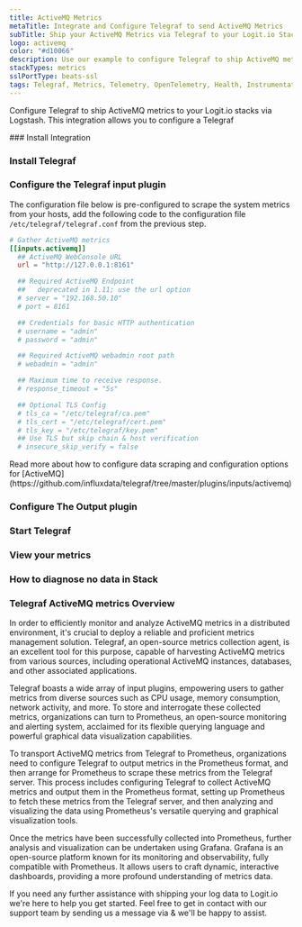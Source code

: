 ```yaml
---
title: ActiveMQ Metrics
metaTitle: Integrate and Configure Telegraf to send ActiveMQ Metrics
subTitle: Ship your ActiveMQ Metrics via Telegraf to your Logit.io Stack
logo: activemq
color: "#d10066"
description: Use our example to configure Telegraf to ship ActiveMQ metrics to your Logit.io stacks. Configure Telegraf to send ActiveMQ metrics to Logstash or Elastic.
stackTypes: metrics
sslPortType: beats-ssl
tags: Telegraf, Metrics, Telemetry, OpenTelemetry, Health, Instrumentation, ActiveMQ, Prometheus, Messaging, JMS, Message Broker, Java Message Service, Activemq
---
```


Configure Telegraf to ship ActiveMQ metrics to your Logit.io stacks via Logstash. 
This integration allows you to configure a Telegraf

<Steps>
  ### Install Integration
  <InstallIntegration/>

### Install Telegraf

<InstallTelegraf />

### Configure the Telegraf input plugin

The configuration file below is pre-configured to scrape the system metrics from your hosts, add the following code to the configuration file `/etc/telegraf/telegraf.conf` from the previous step.

```toml copy
# Gather ActiveMQ metrics
[[inputs.activemq]]
  ## ActiveMQ WebConsole URL
  url = "http://127.0.0.1:8161"

  ## Required ActiveMQ Endpoint
  ##   deprecated in 1.11; use the url option
  # server = "192.168.50.10"
  # port = 8161

  ## Credentials for basic HTTP authentication
  # username = "admin"
  # password = "admin"

  ## Required ActiveMQ webadmin root path
  # webadmin = "admin"

  ## Maximum time to receive response.
  # response_timeout = "5s"

  ## Optional TLS Config
  # tls_ca = "/etc/telegraf/ca.pem"
  # tls_cert = "/etc/telegraf/cert.pem"
  # tls_key = "/etc/telegraf/key.pem"
  ## Use TLS but skip chain & host verification
  # insecure_skip_verify = false
```

<Callout type="info">
  Read more about how to configure data scraping and configuration options for [ActiveMQ](https://github.com/influxdata/telegraf/tree/master/plugins/inputs/activemq)
</Callout>

### Configure The Output plugin

<TelegrafOutputPlugin />

### Start Telegraf

<StartTelegraf />

### View your metrics
<LaunchStack source="ActiveMQ_Metrics_via_Telegraf" utmMedium="metrics" utmCampaign="telegraf-ActiveMQ-metrics" />

### How to diagnose no data in Stack

<DiagnoseNoData />

</Steps>

### Telegraf ActiveMQ metrics Overview

In order to efficiently monitor and analyze ActiveMQ metrics in a distributed environment, it's crucial to deploy a reliable and proficient 
metrics management solution. Telegraf, an open-source metrics collection agent, is an excellent tool for this purpose, capable of harvesting 
ActiveMQ metrics from various sources, including operational ActiveMQ instances, databases, and other associated applications.

Telegraf boasts a wide array of input plugins, empowering users to gather metrics from diverse sources such as CPU usage, memory consumption, 
network activity, and more. To store and interrogate these collected metrics, organizations can turn to Prometheus, an open-source monitoring 
and alerting system, acclaimed for its flexible querying language and powerful graphical data visualization capabilities.

To transport ActiveMQ metrics from Telegraf to Prometheus, organizations need to configure Telegraf to output metrics in the Prometheus format, 
and then arrange for Prometheus to scrape these metrics from the Telegraf server. This process includes configuring Telegraf to collect ActiveMQ 
metrics and output them in the Prometheus format, setting up Prometheus to fetch these metrics from the Telegraf server, and then analyzing and 
visualizing the data using Prometheus's versatile querying and graphical visualization tools.

Once the metrics have been successfully collected into Prometheus, further analysis and visualization can be undertaken using Grafana. Grafana 
is an open-source platform known for its monitoring and observability, fully compatible with Prometheus. It allows users to craft dynamic, 
interactive dashboards, providing a more profound understanding of metrics data.

If you need any further assistance with shipping your log data to Logit.io we're here to help you get started. Feel free to get in contact with 
our support team by sending us a message via <IntercomButton text="live chat" /> & we'll be happy to assist.
